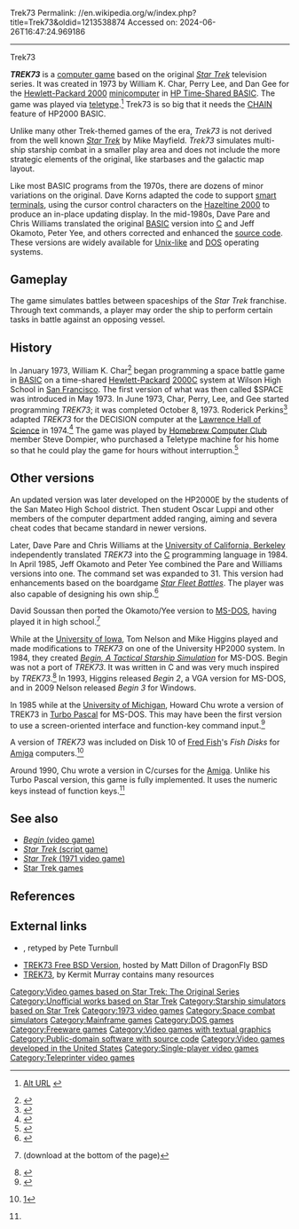 Trek73
Permalink: //en.wikipedia.org/w/index.php?title=Trek73&oldid=1213538874
Accessed on: 2024-06-26T16:47:24.969186



------
Trek73
{{Short description|1973 video game}}
{{Infobox video game
|title          = TREK73
|collapsible    = 
|state          =
|image          = Trek73 video game screenshot.png
|caption        =
|developer      =
|publisher      =
|designer       = William K. Char<br />Perry Lee<br />Dan Gee
|series         = ''[[Star Trek]]''
|engine         =
|released       = [[1973 in video gaming|1973]]
|genre          = [[Space combat simulation]]
|modes          = [[Single-player]]
|platforms      = [[HP Time-Shared BASIC]]
}}

'''''TREK73''''' is a [[computer game]] based on the original ''[[Star Trek]]'' television series. It was created in 1973 by William K. Char, Perry Lee, and Dan Gee for the [[Hewlett-Packard 2000]] [[minicomputer]] in [[HP Time-Shared BASIC]]. The game was played via [[teleprinter|teletype]].<ref>{{cite web | url = http://web.me.com/davekorns/Site-DAK/Blog/Entries/2009/5/18_My_First_Favorite_Computer_Game.html | title = My First Favorite Computer Game | access-date = 2010-07-13 | last = Korns | first = Dave | date = 2009-05-18 | archive-url = https://web.archive.org/web/20160303211552/https://www.icloud.com/ | archive-date = March 3, 2016 }} [http://daveslot.com/dl/Blog/Entries/2009/5/18_My_First_Favorite_Computer_Game.html Alt URL] {{Webarchive|url=https://web.archive.org/web/20180503041546/http://daveslot.com/dl/Blog/Entries/2009/5/18_My_First_Favorite_Computer_Game.html |date=2018-05-03 }}</ref> Trek73 is so big that it needs the [[Chain loading|CHAIN]] feature of HP2000 BASIC.

Unlike many other Trek-themed games of the era, ''Trek73'' is not derived from the well known [[Star Trek (1971 video game)|''Star Trek'']] by Mike Mayfield. ''Trek73'' simulates multi-ship starship combat in a smaller play area and does not include the more strategic elements of the original, like starbases and the galactic map layout.

Like most BASIC programs from the 1970s, there are dozens of minor variations on the original. Dave Korns adapted the code to support [[Computer terminal|smart terminals]], using the cursor control characters on the [[Hazeltine 2000]] to produce an in-place updating display. In the mid-1980s, Dave Pare and Chris Williams translated the original [[BASIC]] version into [[C (programming language)|C]] and Jeff Okamoto, Peter Yee, and others corrected and enhanced the [[source code]]. These versions are widely available for [[Unix-like]] and [[DOS]] operating systems.

== Gameplay ==
The game simulates battles between spaceships of the ''Star Trek'' franchise. Through text commands, a player may order the ship to perform certain tasks in battle against an opposing vessel.

==History==
In January 1973, William K. Char<ref>{{Cite web|url=http://www.dunnington.u-net.com/public/startrek/|title=Star Trek|archive-url=https://web.archive.org/web/20150303015501/http://www.dunnington.u-net.com/public/startrek/|archive-date=3 March 2015|access-date=20 September 2017|work=Pete Turnbull's website (Clara.net)|date=26 March 2005|url-status=dead}}</ref> began programming a space battle game in [[BASIC]] on a time-shared [[Hewlett-Packard]] [[HP 2100|2000C]] system at Wilson High School in [[San Francisco]]. The first version of what was then called $SPACE was introduced in May 1973. In June 1973, Char, Perry, Lee, and Gee started programming ''TREK73''; it was completed October 8, 1973. Roderick Perkins<ref>{{cite web|url=http://www.interaction-design.org/references/authors/roderick_perkins.html |title=Roderick Perkins Bio |access-date=2007-10-03 }}</ref> adapted ''TREK73'' for the DECISION computer at the [[Lawrence Hall of Science]] in 1974.<ref>{{cite web | url = http://seacliffpartners.com/wordpress/?p=83 | title = Cloud Computing is Just Time Sharing Warmed Over | access-date = 2010-07-13 | last = LaPedis | first = Ron | date = 2009-05-04 | publisher = Seacliff Partners International, LLC | archive-date = 2011-07-16 | archive-url = https://web.archive.org/web/20110716024428/http://seacliffpartners.com/wordpress/?p=83 | url-status = dead }}</ref> The game was played by [[Homebrew Computer Club]] member Steve Dompier, who purchased a Teletype machine for his home so that he could play the game for hours without interruption.<ref name="isbn0-14-100051-1">{{cite book |author=Levy, Steven |title=Hackers: heroes of the computer revolution |publisher=[[Dell Pub.]], 1994 |location=New York |year=2004 |page=193 |isbn=9780385312103 |url= https://books.google.com/books?id=PJvuAAAAMAAJ&q=%22Trek+73%22}}</ref>

==Other versions==
An updated version was later developed on the HP2000E by the students of the San Mateo High School district.  Then student Oscar Luppi and other members of the  computer department added ranging, aiming and severa cheat codes that became standard in newer versions.

Later, Dave Pare and Chris Williams at the [[University of California, Berkeley]] independently translated ''TREK73'' into the [[C (programming language)|C]] programming language in 1984. In April 1985, Jeff Okamoto and Peter Yee combined the Pare and Williams versions into one. The command set was expanded to 31. This version had enhancements based on the boardgame ''[[Star Fleet Battles]]''. The player was also capable of designing his own ship.<ref>{{cite web | url = http://dascomputerconsultants.com/downloads/TREK73.DOC | title = TREK73: A Star Trek Battle Simulation | access-date = 2010-07-17 | last = Soussan | first = David}}</ref>

David Soussan then ported the Okamoto/Yee version to [[MS-DOS]], having played it in high school.<ref name="soussan">{{cite web|url=http://dascomputerconsultants.com/cool_stuff.htm |title=Cool Stuff |access-date=2009-09-23 |last=Soussan |first=David }} (download at the bottom of the page)</ref>

While at the [[University of Iowa]], Tom Nelson and Mike Higgins played and made modifications to ''TREK73'' on one of the University HP2000 system. In 1984, they created ''[[Begin (computer game)|Begin, A Tactical Starship Simulation]]'' for MS-DOS. Begin was not a port of ''TREK73''. It was written in C and was very much inspired by ''TREK73''.<ref>{{cite web | url = http://games.groups.yahoo.com/group/beginstarshipcombat/message/974 | archive-url = https://archive.today/20120709062040/http://games.groups.yahoo.com/group/beginstarshipcombat/message/974 | url-status = dead | archive-date = July 9, 2012 | title = Begin History - Star Fleet Battles / Trek73 | access-date = 2010-07-17 | last = Nelson | first = Tom | date = 2009-03-14 | work = Begin: A Tactical Starship Simulation | publisher = Yahoo! Groups }}</ref> In 1993, Higgins released ''Begin 2'', a VGA version for MS-DOS, and in 2009 Nelson released ''Begin 3'' for Windows.

In 1985 while at the [[University of Michigan]], Howard Chu wrote a version of TREK73 in [[Turbo Pascal]] for MS-DOS. This may have been the first version to use a screen-oriented interface and function-key command input.<ref name="chu">{{cite web | url = http://highlandsun.com/hyc/ | title = Howard's Miscellaneous Page | access-date = 2010-07-17 | last = Chu | first = Howard | date = 2007-03-05}}</ref>

A version of ''TREK73'' was included on Disk 10 of [[Fred Fish]]'s ''Fish Disks'' for [[Amiga]] computers.<ref>{{cite web|url=http://www.amiga-stuff.com/pd/fish.html |title=Fish Disk 10 |access-date=2009-09-25 |last=Fish |first=Fred |work=Fish Disks}}[http://www.nic.funet.fi/pub/amiga/fish/001-100/ff010/]</ref>

Around 1990, Chu wrote a version in C/curses for the [[Amiga]]. Unlike his Turbo Pascal version, this game is fully implemented. It uses the numeric keys instead of function keys.<ref name="chu"/>

==See also==

*[[Begin (video game)|''Begin'' (video game)]]
*[[Star Trek (script game)|''Star Trek'' (script game)]]
*[[Star Trek (1971 video game)|''Star Trek'' (1971 video game)]]
*[[Star Trek games]]

==References==
{{Reflist|30em}}

==External links==
*{{webarchive |url=https://web.archive.org/web/20150305013656/http://www.dunnington.u-net.com:80/public/startrek/TREK73|date=March 5, 2015|title=TREK73 HP 2000 BASIC Source Code}}, retyped by Pete Turnbull
*[http://apollo.backplane.com/FreeBSDPorts/trek73-4.1.tar.gz TREK73 Free BSD Version], hosted by Matt Dillon of DragonFly BSD
*[http://kermitmurray.com/trek73/ TREK73],  by Kermit Murray contains many resources

{{Star Trek: The Original Series}}
{{Star Trek video games}}

[[Category:Video games based on Star Trek: The Original Series]]
[[Category:Unofficial works based on Star Trek]]
[[Category:Starship simulators based on Star Trek]]
[[Category:1973 video games]]
[[Category:Space combat simulators]]
[[Category:Mainframe games]]
[[Category:DOS games]]
[[Category:Freeware games]]
[[Category:Video games with textual graphics]]
[[Category:Public-domain software with source code]]
[[Category:Video games developed in the United States]]
[[Category:Single-player video games]]
[[Category:Teleprinter video games]]